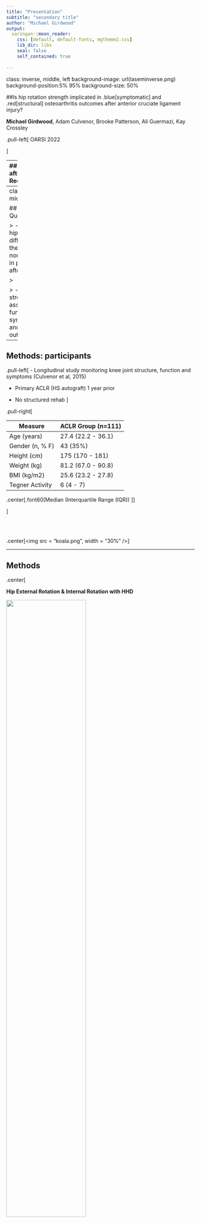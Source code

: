 ```yaml
---
title: "Presentation"
subtitle: "secondary title"
author: "Michael Girdwood"
output:
  xaringan::moon_reader:
    css: [default, default-fonts, mgtheme2.css]
    lib_dir: libs
    seal: false
    self_contained: true
    
---
```

class: inverse, middle, left
background-image: url(laseminverse.png)
background-position:5% 95%
background-size: 50%

##Is hip rotation strength implicated in .blue[symptomatic] and .red[structural] osteoarthritis outcomes after anterior cruciate ligament injury?

**Michael Girdwood**, Adam Culvenor, Brooke Patterson, Ali Guermazi, Kay Crossley

.pull-left[
OARSI 2022

]


---
## Why the hip after ACL Reconstruction?


.pull-left[
#### What we know:
- 24% of people suffer from patellofemoral pain at 1 year post ACLR .font60[(Culvenor, 2017)]

- Hip muscle weakness is characteristic of PFJ pain and knee osteoarthritis .font60[(Rathleff, 2014)]

- Hip rotation muscles play a role in the control of knee positioning during movement .font60[(Cashman, 2012)]

]


.pull-right[
#### What we **don't** know:

- Limited research into hip rotation strength after ACLR

- Whether hip rotation strength is associated with long term knee sypmtoms

]
---
class: inverse, middle

## Research Question: 

> - How does hip strength differ between the injured and non-injured side in people 1-year after ACLR?

> 

> - Is hip strength associated with functional, symptomatic and structural outcomes?

---

## Methods: participants

.pull-left[
- Longitudinal study monitoring knee joint structure, function and symptoms (Culvenor et al, 2015)

- Primary ACLR (HS autograft) 1 year prior 

- No structured rehab
]


.pull-right[

| Measure |	ACLR Group (n=111) |
|---------|--------------------|
|Age (years)	|27.4 (22.2 - 36.1)
|Gender (n, % F)|	43 (35%)
|Height (cm)|	175 (170 - 181)
|Weight (kg)	|81.2 (67.0 - 90.8)
|BMI (kg/m2)|	25.6 (23.2 - 27.8)
|Tegner Activity |	6 (4 - 7)
.center[.font60[Median (Interquartile Range (IQR)) ]]

]

<br></br>

.center[<img src = "koala.png", width = "30%" />
]

---

## Methods

.center[

**Hip External Rotation & Internal Rotation with HHD**

<img src = "hipstrength.png" width = "65%" />


]

Measured *only at 1 year* with hand held dynamometer according to Kemp et al 2013, JSAMS protocol


---

## Methods: Outcomes and Analysis

.m[<img src="DAGSMA.png" />]


---

## Methods: Outcomes and Analysis


.red[Structural Outcomes]

.pull-left[
**Osteoarthritis** - measured on x-ray with OARSI criteria .font60[(Altman, 2007)]
- joint space narrowing of grade ≥ 2
- sum of osteophytes ≥ 2
- grade 1 osteophyte in combination with grade 1 joint space narrowing 
]

.pull-right[

**Cartilage worsening** - measured on MRI with MRI OA Knee Score (MOAKS) semiquantitative evaluation on VISTA sequence.

Worsening of cartilage lesions at 5 years was defined as an increase in the score in any corresponding subregions for that compartment (i.e. increase in previous defect severity, or new feature identified in same compartment). .font60[(Runhaar et al., 2014)]
]
---

### Results: Injured vs non-injured side

.left-column[.black[#### Controlling for gender:

Small but significant difference in ER strength

SMD = -0.33 (-0.6 to -0.07)]

<br></br>

.black[No difference in IR strength.]]

.right-column[<img src= "affnonaff.png" width = "85%" />]

---

## Association to .blue[Symptoms]

- .font90[**Higher** hip ER & IR strength was associated with **superior** AKPS  at 1 and 5 years.]

.center[<img src = "ameplot.png" width = "107%"/>]

---

## Assocation to .red[Structure] (Imaging)

.pull-left[
- Lower hip ER strength was associated with **worsening tibio-femoral** cartilage lesion score **.black[at 5 years]**  

  - Odds Ratio: 0.01 (95%CI 0.00 to 0.41)

- No other significant relationships identified
]

.pull-right[<img src = "kneemri.png" width = "80%" /> ]

---
## Assocation to .red[Structure] (Imaging)

No relationship between hip rotation strength and worsening patellofemoral carti- lage scores or patellofemoral osteoarthritis

<img src = "or_forest.png" width = "80%" />

---

## Discussion

- Hip ER may influence symptomatic and structural outcomes as it is critical to single leg functional tasks.

- ER specific weakness could result from:

  -  lack of training/rehab

  - weakness broadly of the entire lower limb (not specific to the hip). 

.center[
<img src = "deadlift.jpeg" width = "50%" />   
]
   
---

class: middle

## Key Summary

.content-box[
- Hip ER strength was impaired on the injured side at 1 year post ACLR

- This may contribute to .blue[symptomatic], and .red[structural] outcomes up to 5 years post-operatively.

- Contrary to initial hypothesis, hip rotation strength was not associated with PFJ structure
]    
---

class: inverse, middle
background-image: url(laseminverse.png)
background-position:5% 95%
background-size: 50%


## Thank you!

.right[####Questions:

[m.girdwood@latrobe.edu.au](mailto:m.girdwood@latrobe.edu.au)

[@m_girdwood](https://twitter.com/m_girdwood)
]


